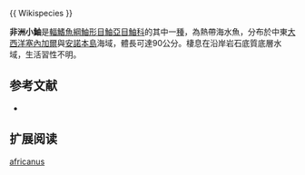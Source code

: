 {{Speciesbox
| name = 非洲小鮋
| image = 
| image_width = 250px
| status = NE
| status_system = IUCN3.1
| genus = Scorpaenodes
| species = africanus
| authority =  [[Pfaff|Pfaff]], 1933 
| synonyms = 
}}{{ Wikispecies }}

'''非洲小鮋'''是[[輻鰭魚綱|輻鰭魚綱]][[鮋形目|鮋形目]][[鮋亞目|鮋亞目]][[鮋科|鮋科]]的其中一[[種|種]]，為熱帶海水魚，分布於中東[[大西洋|大西洋]][[塞內加爾|塞內加爾]]與[[安諾本島|安諾本島]]海域，體長可達90公分。棲息在沿岸岩石底質底層水域，生活習性不明。
==参考文献==
*{{FishBase_species|genus=Scorpaenodes|species=africanus|year=2014|month=7}}

== 扩展阅读 ==
{{refbegin}}
{{wikispecies-inline|Scorpaenodes africanus|非洲小鮋}}
{{refend}}
{{Taxonbar|from=Q2609582}}

[[Category:小鮋屬|africanus]]


{{鮋形目小作品}}